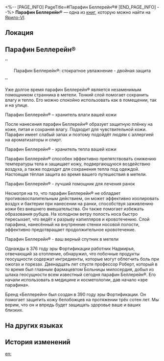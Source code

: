 <%-- [PAGE_INFO]
PageTitle=#Парафин Беллерейн®#
[END_PAGE_INFO] --%>
{{Дополнить}}
{{Книга Инфобокс
|id           = 030
|partIds      = 190138
|Название     = 
|Изображение  = Иконка Книга.png
|Мир          = Ярило-VI
|Томов        = 1
|Автор        = <!--нужно добавить-->
|Описание     = Реклама средства по уходу за кожей, с которым знаком каждый белобожец.
|Том1         = {{tx}}
|Источник1    = {{tx|Отсутствует источник}}
|Персонажи    = 
|Фракции      = 
}}
'''Парафин Беллерейн®''' — одна из [[Книги|книг]], которую можно найти на [[Ярило-VI]].

==Локация==
{{Отметка карты|<!--название карты-->|<!--id отметки-->}}

==Парафин Беллерейн®==
''<div align="center">Парафин Беллерейн®: стократное увлажнение - двойная защита</div>''

Уже долгое время парафин Беллерейн® является незаменимым помощником странника в метели. Тонкий слой помогает сохранить влагу и тепло. Его можно спокойно использовать как в помещении, так и на улице.

Парафин Беллерейн® – хранитель влаги вашей кожи

После нанесения парафин Беллерейн® образует защитную плёнку на коже, питая и сохраняя влагу. Подходит для чувствительной кожи. Парафин имеет слабый запах и поэтому подойдёт людям с аллергией на ароматизаторы и спирт.

Парафин Беллерейн® - хранитель тепла вашей кожи

Парафин Беллерейн® способен эффективно препятствовать снижению температуры тела и защищает кожу, подвергающуюся воздействию воздуха, а также подходит для сохранения тепла под одеждой. Настоящая тёплая защита во время вашего путешествия в метели.

Парафин Беллерейн® - лучший помощник для лечения ранок

Несмотря на то, что парафин Беллерейн® не обладает противовоспалительным действием, он может эффективно изолировать воздух и бактерии при нанесении на ранки, способствуя заживлению кожи без внешнего вмешательства. Он также помогает избежать образования рубцов. На холодном ветру полость носа быстро пересыхает, что ведёт к разрыву капилляров и кровотечению. Слой парафина, нанесённый на внутренние стенки носовой полости, эффективно предотвращает продолжительное кровотечение.

Парафин Беллерейн® - ваш верный спутник в метели

Однажды в 376 году эры Фортификации работник Надмирья, отвечающий за отопление, обнаружил, что побочные продукты геосущности содержат ингредиенты, которые могут облегчить боль при ожогах и порезах. Двенадцать лет спустя профессор Роберт, который в то время был главным фармацевтом Больницы милосердия, добыл из шлака геосущности всем известный сегодня парафин Беллерейн®. Его начали использовать в медицине и косметологии, дав начало «эре парафина».

Бренд «Беллерейн» был создан в 390 году эры Фортификации. Он помогает защитить кожу белобожцев на протяжении трёх сотен лет. Мы верим, что он и впредь будет защищать здоровье ваше и ваших близких.

==На других языках==
{{На других языках
|en   = Bellerain Petroleum Jelly
|zhs  = 倍润矿脂
|zht  = 倍潤礦脂
|ja   = 倍潤ミネラルオイル
|ko   = 더(the) 촉촉 바셀린
|es   = Vaselina Bellerain
|fr   = Gelée de pétrole Bellerain
|ru   = Парафин Беллерейн®
|th   = Bellerain Petroleum Jelly
|vi   = Sáp Dưỡng Ẩm Kép
|de   = Bellerain-Vaseline
|id   = Bellerain Petroleum Jelly
|pt   = Vaselina Bellerain
}}

==История изменений==
{{История изменений|3.5}}

[[en:]]